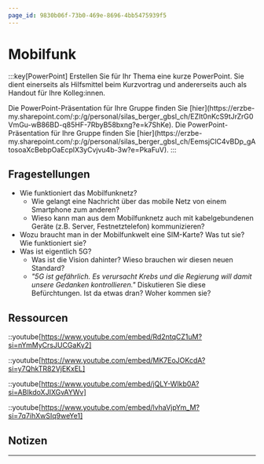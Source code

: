 ```yaml
---
page_id: 9830b06f-73b0-469e-8696-4bb5475939f5
---
```



# Mobilfunk
:::key[PowerPoint]
Erstellen Sie für Ihr Thema eine kurze PowerPoint. Sie dient einerseits als Hilfsmittel beim Kurzvortrag und andererseits auch als Handout für Ihre Kolleg:innen.

<Restricted id='d94a7bf5-fbbe-41e0-90d8-5fd5a340f55f'>
  Die PowerPoint-Präsentation für Ihre Gruppe finden Sie [hier](https://erzbe-my.sharepoint.com/:p:/g/personal/silas_berger_gbsl_ch/EZIt0nKcS9tJrZrG0VmGu-wB86BD-q85HF-7RbyB58bxng?e=k7ShKe).
</Restricted>

<Restricted id='b9bda9fa-f57b-46ee-b28c-58ee36da1715'>
  Die PowerPoint-Präsentation für Ihre Gruppe finden Sie [hier](https://erzbe-my.sharepoint.com/:p:/g/personal/silas_berger_gbsl_ch/EemsjClC4vBDp_gAtosoaXcBebpOaEcplX3yCvjvu4b-3w?e=PkaFuV).
</Restricted>
:::

## Fragestellungen
- Wie funktioniert das Mobilfunknetz?
  - Wie gelangt eine Nachricht über das mobile Netz von einem Smartphone zum anderen?
  - Wieso kann man aus dem Mobilfunknetz auch mit kabelgebundenen Geräte (z.B. Server, Festnetztelefon) kommunizieren?
- Wozu braucht man in der Mobilfunkwelt eine SIM-Karte? Was tut sie? Wie funktioniert sie?
- Was ist eigentlich 5G?
  - Was ist die Vision dahinter? Wieso brauchen wir diesen neuen Standard?
  - _"5G ist gefährlich. Es verursacht Krebs und die Regierung will damit unsere Gedanken kontrollieren."_ Diskutieren Sie diese Befürchtungen. Ist da etwas dran? Woher kommen sie?

## Ressourcen
::youtube[https://www.youtube.com/embed/Rd2ntqCZ1uM?si=nYmMyCrsJUCGaKy2]

::youtube[https://www.youtube.com/embed/MK7EoJOKcdA?si=y7QhkTR82VjEKxEL]

::youtube[https://www.youtube.com/embed/jQLY-WIkb0A?si=ABIkdoXJIXGvAYWv]

::youtube[https://www.youtube.com/embed/lvhaVjpYm_M?si=7q7ihXwSIq9weYe1]

## Notizen
<QuillV2 id='167747ed-d2b5-473b-9128-1348c45ce63c' />

---